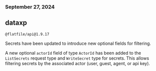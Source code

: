 ### September 27, 2024

## dataxp

`@flatfile/api@1.9.17`

Secrets have been updated to introduce new optional fields for filtering.

A new optional `actorId` field of type `ActorId` has been added to the
`ListSecrets` request type and `WriteSecret` type for secrets. This allows
filtering secrets by the associated actor (user, guest, agent, or api key).
